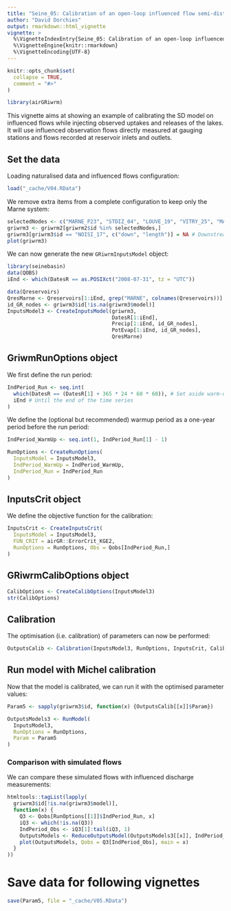```yaml
---
title: "Seine_05: Calibration of an open-loop influenced flow semi-distributed model network"
author: "David Dorchies"
output: rmarkdown::html_vignette
vignette: >
  %\VignetteIndexEntry{Seine_05: Calibration of an open-loop influenced flow semi-distributed model network}
  %\VignetteEngine{knitr::rmarkdown}
  %\VignetteEncoding{UTF-8}
---
```


```r
knitr::opts_chunk$set(
  collapse = TRUE,
  comment = "#>"
)
```

```r
library(airGRiwrm)
```

This vignette aims at showing an example of calibrating the SD model on influenced flows while injecting observed uptakes and releases of the lakes.
It will use influenced observation flows directly measured at gauging stations and flows recorded at reservoir inlets and outlets.

## Set the data

Loading naturalised data and influenced flows configuration:

```r
load("_cache/V04.RData")
```

We remove extra items from a complete configuration to keep only the Marne system:

```r
selectedNodes <- c("MARNE_P23", "STDIZ_04", "LOUVE_19", "VITRY_25", "MARNE_P28", "MARNE_R25", "CHALO_21", "MONTR_18", "NOISI_17")
griwrm3 <- griwrm2[griwrm2$id %in% selectedNodes,]
griwrm3[griwrm3$id == "NOISI_17", c("down", "length")] = NA # Downstream station instead of PARIS_05
plot(griwrm3)
```

We can now generate the new `GRiwrmInputsModel` object:

```r
library(seinebasin)
data(QOBS)
iEnd <- which(DatesR == as.POSIXct("2008-07-31", tz = "UTC"))

data(Qreservoirs)
QresMarne <- Qreservoirs[1:iEnd, grep("MARNE", colnames(Qreservoirs))]
id_GR_nodes <- griwrm3$id[!is.na(griwrm3$model)]
InputsModel3 <- CreateInputsModel(griwrm3,
                                  DatesR[1:iEnd],
                                  Precip[1:iEnd, id_GR_nodes],
                                  PotEvap[1:iEnd, id_GR_nodes],
                                  QresMarne)
```

## GriwmRunOptions object

We first define the run period:

```r
IndPeriod_Run <- seq.int(
  which(DatesR == (DatesR[1] + 365 * 24 * 60 * 60)), # Set aside warm-up period
  iEnd # Until the end of the time series
)
```

We define the (optional but recommended) warmup period as a one-year period before the run period:

```r
IndPeriod_WarmUp <- seq.int(1, IndPeriod_Run[1] - 1)
```

```r
RunOptions <- CreateRunOptions(
  InputsModel = InputsModel3,
  IndPeriod_WarmUp = IndPeriod_WarmUp,
  IndPeriod_Run = IndPeriod_Run
)
```

## InputsCrit object

We define the objective function for the calibration:

```r
InputsCrit <- CreateInputsCrit(
  InputsModel = InputsModel3,
  FUN_CRIT = airGR::ErrorCrit_KGE2,
  RunOptions = RunOptions, Obs = Qobs[IndPeriod_Run,]
)
```

## GRiwrmCalibOptions object

```r
CalibOptions <- CreateCalibOptions(InputsModel3)
str(CalibOptions)
```

## Calibration

The optimisation (i.e. calibration) of parameters can now be performed:

```r
OutputsCalib <- Calibration(InputsModel3, RunOptions, InputsCrit, CalibOptions)
```

## Run model with Michel calibration

Now that the model is calibrated, we can run it with the optimised parameter values:

```r
Param5 <- sapply(griwrm3$id, function(x) {OutputsCalib[[x]]$Param})

OutputsModels3 <- RunModel(
  InputsModel3,
  RunOptions = RunOptions,
  Param = Param5
)
```

### Comparison with simulated flows

We can compare these simulated flows with influenced discharge measurements:

```r
htmltools::tagList(lapply(
  griwrm3$id[!is.na(griwrm3$model)],
  function(x) {
    Q3 <- Qobs[RunOptions[[1]]$IndPeriod_Run, x]
    iQ3 <- which(!is.na(Q3))
    IndPeriod_Obs <- iQ3[1]:tail(iQ3, 1)
    OutputsModels <- ReduceOutputsModel(OutputsModels3[[x]], IndPeriod_Obs)
    plot(OutputsModels, Qobs = Q3[IndPeriod_Obs], main = x)
  }
))
```

# Save data for following vignettes

```r
save(Param5, file = "_cache/V05.RData")
```

